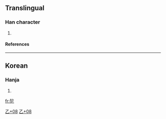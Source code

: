==Translingual==
===Han character===
{{Han char|rad=乙|as=08|sn=9|four=|canj=卜卜弓 (YYN)}}
# {{defn|Han}}
====References====
{{Han ref|kx=0084.241|dj=0171.330|hdz=10056.051|uh=4E7B|ud=20091}}
----
==Korean==
===Hanja===
{{ko-hanja|hangeul=[[얼]]|rv=eol|mr=ŏl}}
# {{defn|Korean}}


[[Category:CJKV Character articles lacking a common meaning|乙+08]]
[[Category:Korean-only CJKV Characters|乙+08]]

[[fr:乻]]